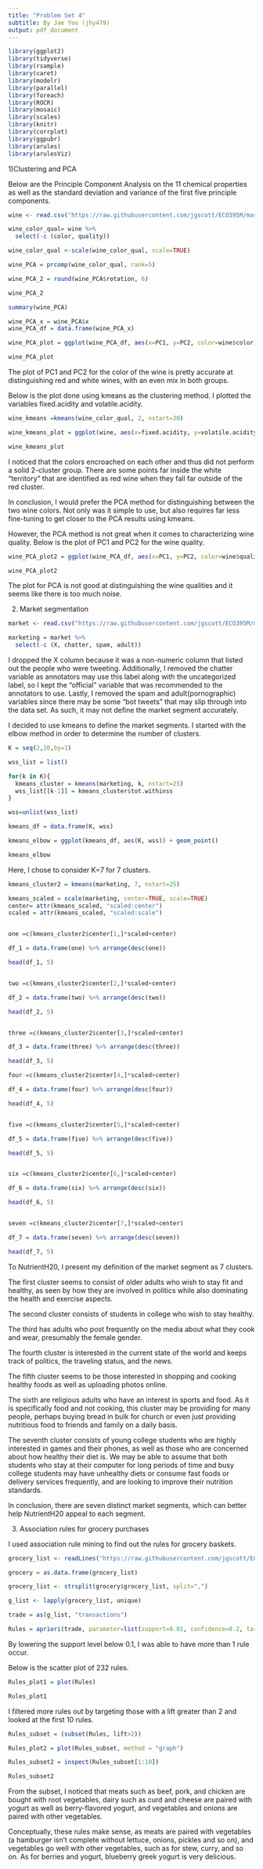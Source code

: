 ---
title: "Problem Set 4"
subtitle: By Jae You (jhy479)
output: pdf_document
---
``` {r commands, echo=FALSE, results="hide", message=FALSE, warning=FALSE}

library(ggplot2)
library(tidyverse)
library(rsample)  
library(caret)
library(modelr)
library(parallel)
library(foreach)
library(ROCR)
library(mosaic)
library(scales)
library(knitr)
library(corrplot)
library(ggpubr)
library(arules)
library(arulesViz)
```

1)Clustering and PCA

Below are the Principle Component Analysis on the 11 chemical properties as well as the standard deviation and variance of the first five principle components.

``` {r wine1, echo=FALSE, message=FALSE, warning=FALSE}

wine <- read.csv("https://raw.githubusercontent.com/jgscott/ECO395M/master/data/wine.csv")

wine_color_qual= wine %>%
  select(-c (color, quality))

wine_color_qual <-scale(wine_color_qual, scale=TRUE)

wine_PCA = prcomp(wine_color_qual, rank=5)

wine_PCA_2 = round(wine_PCA$rotation, 6)

wine_PCA_2

summary(wine_PCA)
```

``` {r wine2, echo=FALSE, message=FALSE, warning=FALSE}

wine_PCA_x = wine_PCA$x
wine_PCA_df = data.frame(wine_PCA_x)

wine_PCA_plot = ggplot(wine_PCA_df, aes(x=PC1, y=PC2, color=wine$color))+geom_point()

wine_PCA_plot

```

The plot of PC1 and PC2 for the color of the wine is pretty accurate at distinguishing red and white wines, with an even mix in both groups.

Below is the plot done using kmeans as the clustering method. I plotted the variables fixed.acidity and volatile.acidity.
\pagebreak

``` {r wine3, echo=FALSE, message=FALSE, warning=FALSE}

wine_kmeans =kmeans(wine_color_qual, 2, nstart=30)

wine_kmeans_plot = ggplot(wine, aes(x=fixed.acidity, y=volatile.acidity, color=factor(wine_kmeans$cluster)))+geom_point()+labs(x="fixed_acidity", y="volatile_acidity", color="Wine color") + scale_color_manual(values=c("red", "white"))

wine_kmeans_plot

```
I noticed that the colors encroached on each other and thus did not perform a solid 2-cluster group. There are some points far inside the white "territory" that are identified as red wine when they fall far outside of the red cluster.

In conclusion, I would prefer the PCA method for distinguishing between the two wine colors. Not only was it simple to use, but also requires far less fine-tuning to get closer to the PCA results using kmeans.

However, the PCA method is not great when it comes to characterizing wine quality.
Below is the plot of PC1 and PC2 for the wine quality.

``` {r wine4, echo=FALSE, message=FALSE, warning=FALSE}

wine_PCA_plot2 = ggplot(wine_PCA_df, aes(x=PC1, y=PC2, color=wine$quality))+geom_point()

wine_PCA_plot2
```
The plot for PCA is not good at distinguishing the wine qualities and it seems like there is too much noise. 

2) Market segmentation


``` {r market1, echo=FALSE, message=FALSE, warning=FALSE}

market <- read.csv("https://raw.githubusercontent.com/jgscott/ECO395M/master/data/social_marketing.csv")

marketing = market %>%
  select(-c (X, chatter, spam, adult))

```

I dropped the X column because it was a non-numeric column that listed out the people who were tweeting. Additionally, I removed the chatter variable as annotators may use this label along with the uncategorized label, so I kept the "official" variable that was recommended to the annotators to use. Lastly, I removed the spam and adult(pornographic) variables since there may be some "bot tweets" that may slip through into the data set. As such, it may not define the market segment accurately.

I decided to use kmeans to define the market segments. I started with the elbow method in order to determine the number of clusters.

``` {r market2, echo=FALSE, message=FALSE, warning=FALSE}

K = seq(2,20,by=1)

wss_list = list()

for(k in K){
  kmeans_cluster = kmeans(marketing, k, nstart=25)
  wss_list[[k-1]] = kmeans_cluster$tot.withinss
}

wss=unlist(wss_list)

kmeans_df = data.frame(K, wss)

kmeans_elbow = ggplot(kmeans_df, aes(K, wss)) + geom_point()

kmeans_elbow

```

Here, I chose to consider K=7 for 7 clusters.

``` {r market3, echo=FALSE, message=FALSE, warning=FALSE}

kmeans_cluster2 = kmeans(marketing, 7, nstart=25)

kmeans_scaled = scale(marketing, center=TRUE, scale=TRUE)
center= attr(kmeans_scaled, "scaled:center")
scaled = attr(kmeans_scaled, "scaled:scale")


one =c(kmeans_cluster2$center[1,]*scaled+center)

df_1 = data.frame(one) %>% arrange(desc(one))

head(df_1, 5)


two =c(kmeans_cluster2$center[2,]*scaled+center)

df_2 = data.frame(two) %>% arrange(desc(two))

head(df_2, 5)


three =c(kmeans_cluster2$center[3,]*scaled+center)

df_3 = data.frame(three) %>% arrange(desc(three))

head(df_3, 5)

```
\pagebreak

``` {r market4, echo=FALSE, message=FALSE, warning=FALSE}

four =c(kmeans_cluster2$center[4,]*scaled+center)

df_4 = data.frame(four) %>% arrange(desc(four))

head(df_4, 5)


five =c(kmeans_cluster2$center[5,]*scaled+center)

df_5 = data.frame(five) %>% arrange(desc(five))

head(df_5, 5)


six =c(kmeans_cluster2$center[6,]*scaled+center)

df_6 = data.frame(six) %>% arrange(desc(six))

head(df_6, 5)


seven =c(kmeans_cluster2$center[7,]*scaled+center)

df_7 = data.frame(seven) %>% arrange(desc(seven))

head(df_7, 5)

```

To NutrientH20, I present my definition of the market segment as 7 clusters.


The first cluster seems to consist of older adults who wish to stay fit and healthy, as seen by how they are involved in politics while also dominating the health and exercise aspects.


The second cluster consists of students in college who wish to stay healthy.


The third has adults who post frequently on the media about what they cook and wear, presumably the female gender.


The fourth cluster is interested in the current state of the world and keeps track of politics, the traveling status, and the news.


The fifth cluster seems to be those interested in shopping and cooking healthy foods as well as uploading photos online.


The sixth are religious adults who have an interest in sports and food. As it is specifically food and not cooking, this cluster may be providing for many people, perhaps buying bread in bulk for church or even just providing nutritious food to friends and family on a daily basis.


The seventh cluster consists of young college students who are highly interested in games and their phones, as well as those who are concerned about how healthy their diet is. We may be able to assume that both students who stay at their computer for long periods of time and busy college students may have unhealthy diets or consume fast foods or delivery services frequently, and are looking to improve their nutrition standards.


In conclusion, there are seven distinct market segments, which can better help NutrientH20 appeal to each segment.


3) Association rules for grocery purchases

I used association rule mining to find out the rules for grocery baskets. 
``` {r grocery1, results="hide", echo=FALSE, message=FALSE, warning=FALSE}

grocery_list <- readLines("https://raw.githubusercontent.com/jgscott/ECO395M/master/data/groceries.txt")

grocery = as.data.frame(grocery_list)

grocery_list <- strsplit(grocery$grocery_list, split=",")

g_list <- lapply(grocery_list, unique)

trade = as(g_list, "transactions")

Rules = apriori(trade, parameter=list(support=0.01, confidence=0.2, target="rules"))
```

By lowering the support level below 0.1, I was able to have more than 1 rule occur.

Below is the scatter plot of 232 rules.

``` {r grocery2, echo=FALSE, message=FALSE, warning=FALSE}

Rules_plot1 = plot(Rules)

Rules_plot1

```

I filtered more rules out by targeting those with a lift greater than 2 and looked at the first 10 rules.

``` {r grocery3, results="hide", echo=FALSE, message=FALSE, warning=FALSE}

Rules_subset = (subset(Rules, lift>2))

Rules_plot2 = plot(Rules_subset, method = "graph")

Rules_subset2 = inspect(Rules_subset[1:10])
```

``` {r grocery4, echo=FALSE, message=FALSE, warning=FALSE}
Rules_subset2

```
From the subset, I noticed that meats such as beef, pork, and chicken are bought with root vegetables, dairy such as curd and cheese are paired with yogurt as well as berry-flavored yogurt, and vegetables and onions are paired with other vegetables. 

Conceptually, these rules make sense, as meats are paired with vegetables (a hamburger isn't complete without lettuce, onions, pickles and so on), and vegetables go well with other vegetables, such as for stew, curry, and so on. As for berries and yogurt, blueberry greek yogurt is very delicious.






